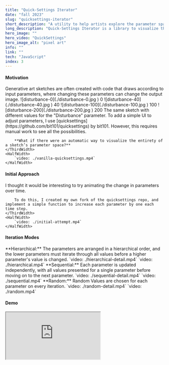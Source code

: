```yaml
---
title: "Quick-Settings Iterator"
date: "fall 2023"
slug: "quicksettings-iterator"
short_description: "A utility to help artists explore the parameter spaces of their sketches."
long_description: "Quick-Settings Iterator is a library to visualize the change in parameter values over time, making it easy for artists explore the parameter spaces of their sketches."
hero_image: ""
hero_video: "QuickSettings"
hero_image_alt: "pixel art"
info: ""
link: ""
tech: "JavaScript"
index: 3
---
```


#### Motivation
<FlexContainer>
    <ThirdWidth>
        Generative art sketches are often created with code that draws according to input parameters, where changing these parameters can change the output image.
    </ThirdWidth>
    <HalfWidth>
        <FlexContainer>
            <HalfWidth>
                ![disturbance-0](./disturbance-0.jpg )
                <Caption>0</Caption>
            </HalfWidth>
            <HalfWidth>
                ![disturbance-40](./disturbance-40.jpg )
                <Caption>40</Caption>
            </HalfWidth>
            <HalfWidth>
                ![disturbance-100](./disturbance-100.jpg )
                <Caption>100</Caption>
            </HalfWidth>
            <HalfWidth>
                ![disturbance-200](./disturbance-200.jpg )
                <Caption>200</Caption>
            </HalfWidth>
        </FlexContainer>
        <Caption>The same sketch with different values for the "Disturbance" parameter.</Caption>
    </HalfWidth>
</FlexContainer>
<FlexContainer>
    <ThirdWidth>
        To add a simple UI to adjust parameters, I use [quicksettings](https://github.com/bit101/quicksettings) by bit101.
        However, this requires manual work to see all the possibilities.

        **What if there were an automatic way to visualize the entirety of a sketch’s parameter space?**
    </ThirdWidth>
    <HalfWidth>
        `video: ./vanilla-quicksettings.mp4`
    </HalfWidth>
</FlexContainer>

#### Initial Approach
<FlexContainer>
    <ThirdWidth>
        I thought it would be interesting to try animating the change in parameters over time.

        To do this, I created my own fork of the quicksettings repo, and implement a simple function to increase each parameter by one each time step.
    </ThirdWidth>
    <HalfWidth>
        `video: ./initial-attempt.mp4`
    </HalfWidth>
</FlexContainer>

#### Iteration Modes
<FlexContainer>
    <ThirdWidth>
        **Hierarchical:** The parameters are arranged in a hierarchical order, and the lower parameters must iterate through all values before a higher parameter's value is changed.
    </ThirdWidth>
    <HalfWidth>
        <ThirdWidth>
            `video: ./hierarchical-detail.mp4`
        </ThirdWidth>
    </HalfWidth>
</FlexContainer>
<FlexContainer>
    <HalfWidth>
        `video: ./hierarchical.mp4`
    </HalfWidth>
</FlexContainer>

<FlexContainer>
    <ThirdWidth>
        **Sequential:** Each parameter is updated independently, with all values presented for a single parameter before moving on to the next parameter.
    </ThirdWidth>
    <HalfWidth>
        <ThirdWidth>
            `video: ./sequential-detail.mp4`
        </ThirdWidth>
    </HalfWidth>
</FlexContainer>
<FlexContainer>
    <HalfWidth>
        `video: ./sequential.mp4`
    </HalfWidth>
</FlexContainer>

<FlexContainer>
    <ThirdWidth>
        **Random:** Random Values are chosen for each parameter on every iteration.
    </ThirdWidth>
    <HalfWidth>
        <ThirdWidth>
            `video: ./random-detail.mp4`
        </ThirdWidth>
    </HalfWidth>
</FlexContainer>
<FlexContainer>
    <HalfWidth>
        `video: ./random.mp4`
    </HalfWidth>
</FlexContainer>

#### Demo
<iframe src="https://sketchbook.kieran.lol/quicksettings_demo.html" style={{width: "100%", height: "800px"}}></iframe>